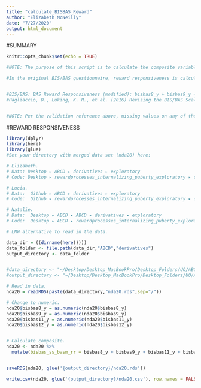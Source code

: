 ```yaml
---
title: "calculate_BISBAS_Reward"
author: "Elizabeth McNeilly"
date: "7/27/2020"
output: html_document
---
```


#SUMMARY
```r
knitr::opts_chunk$set(echo = TRUE)

#NOTE: The purpose of this script is to calculate the composite variable - Reward Responsiveness - from the BIS/BAS questionnaire (Carver, C. S., & White, T. L., 1994.

#In the original BIS/BAS questionnaire, reward responsiveness is calculated by a sum of items 4, 7, 14, 18, 23. The ABCD delivered version has these items as 8,9,10,11,12. (I have cross-checked them with the original BIS/BAS to confirm.) In DEAP, the composite RR variable states that it has been "modified" and has the RR items as only 8, 9, 11, 12 (not 10 = I get thrilled when good things happen to me.). It is possible that they left this out because the original wording of the statement is "When good things happen to me, it affects me strongly."


#BIS/BAS: BAS Reward Responsiveness (modified): bisbas8_y + bisbas9_y + bisbas11_y + bisbas12_y; Validation: All items must be answered
#Pagliaccio, D., Luking, K. R., et al. (2016) Revising the BIS/BAS Scale to study development: Measurement invariance and normative effects of age and sex from childhood through adulthood. Psychol Assess 28(4): 429-442.


#NOTE: Per the validation reference above, missing values on any of the RR subscale items will render the subscale NA.
```


#REWARD RESPONSIVENESS
```r

library(dplyr)
library(here)
library(glue)
#Set your directory with merged data set (nda20) here:

# Elizabeth.
# Data: Desktop⁩ ▸ ⁨ABCD⁩ ▸ ⁨derivatives⁩ ▸ ⁨exploratory⁩
# Code: Desktop⁩ ▸ ⁨rewardprocesses_internalizing_puberty_exploratory⁩ ▸ ⁨code⁩

# Lucia.
# Data:  Github⁩ ▸ ⁨ABCD⁩ ▸ ⁨derivatives⁩ ▸ ⁨exploratory⁩
# Code:  Github ▸ ⁨rewardprocesses_internalizing_puberty_exploratory⁩ ▸ ⁨code

# Natalie.
# Data:  Desktop ▸ ABCD⁩ ▸ ⁨ABCD⁩ ▸ ⁨derivatives⁩ ▸ ⁨exploratory⁩
# Code:  Desktop ▸ ABCD ⁩▸ ⁨rewardprocesses_internalizing_puberty_exploratory⁩ ▸ ⁨code

# LMW alternative to read in the data.

data_dir = ((dirname(here()))) 
data_folder <- file.path(data_dir,"ABCD","derivatives")
output_directory <- data_folder


#data_directory <- "~/Desktop/Desktop_MacBookPro/Desktop_Folders/UO/ABCD_Workshop/Data_Analysis_3.0/Output"
#output_directory <- "~/Desktop/Desktop_MacBookPro/Desktop_Folders/UO/ABCD_Workshop/Data_Analysis_3.0/Output"

# Read in data.
nda20 = readRDS(paste(data_directory,"nda20.rds",sep="/"))

# Change to numeric.
nda20$bisbas8_y = as.numeric(nda20$bisbas8_y)
nda20$bisbas9_y = as.numeric(nda20$bisbas9_y)
nda20$bisbas11_y = as.numeric(nda20$bisbas11_y)
nda20$bisbas12_y = as.numeric(nda20$bisbas12_y)


# Calculate composite.
nda20 <- nda20 %>%
  mutate(bisbas_ss_basm_rr = bisbas8_y + bisbas9_y + bisbas11_y + bisbas12_y)


saveRDS(nda20, glue('{output_directory}/nda20.rds'))

write.csv(nda20, glue('{output_directory}/nda20.csv'), row.names = FALSE)
```